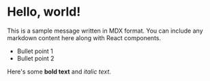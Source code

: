 # Hello, world!

This is a sample message written in MDX format. You can include any markdown content here along with React components.

- Bullet point 1
- Bullet point 2

Here's some **bold text** and *italic text*.
